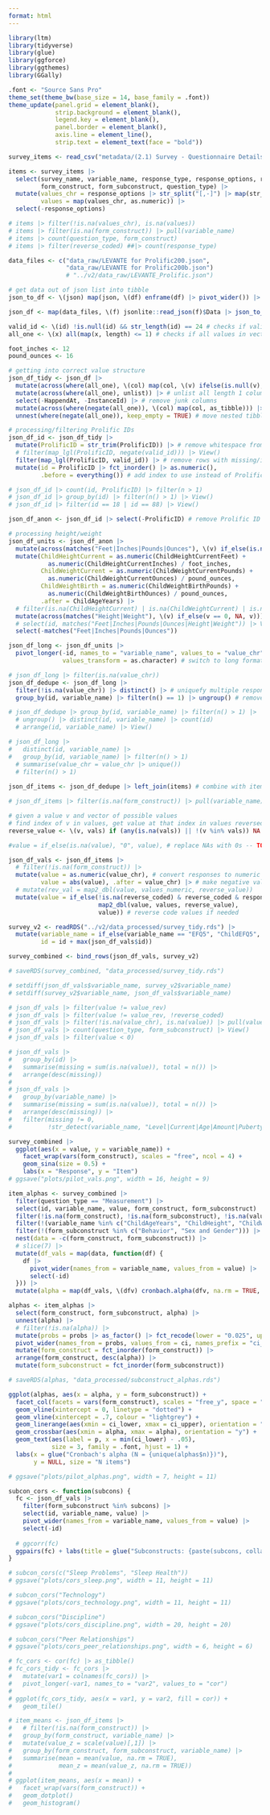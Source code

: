 ```yaml
---
format: html
---
```


```r
library(ltm)
library(tidyverse)
library(glue)
library(ggforce)
library(ggthemes)
library(GGally)

.font <- "Source Sans Pro"
theme_set(theme_bw(base_size = 14, base_family = .font))
theme_update(panel.grid = element_blank(),
             strip.background = element_blank(),
             legend.key = element_blank(),
             panel.border = element_blank(),
             axis.line = element_line(),
             strip.text = element_text(face = "bold"))
```

```r
survey_items <- read_csv("metadata/(2.1) Survey - Questionnaire Details - Caregiver Forms.csv")

items <- survey_items |>
  select(survey_name, variable_name, response_type, response_options, reverse_coded,
         form_construct, form_subconstruct, question_type) |>
  mutate(values_chr = response_options |> str_split("[,-]") |> map(str_trim),
         values = map(values_chr, as.numeric)) |>
  select(-response_options)

# items |> filter(!is.na(values_chr), is.na(values))
# items |> filter(is.na(form_construct)) |> pull(variable_name)
# items |> count(question_type, form_construct)
# items |> filter(reverse_coded) ##|> count(response_type)
```

```r
data_files <- c("data_raw/LEVANTE for Prolific200.json",
                "data_raw/LEVANTE for Prolific200b.json")
                # "../v2/data_raw/LEVANTE_Prolific.json")

# get data out of json list into tibble
json_to_df <- \(json) map(json, \(df) enframe(df) |> pivot_wider()) |> list_rbind()

json_df <- map(data_files, \(f) jsonlite::read_json(f)$Data |> json_to_df()) |> bind_rows()
```

```r
valid_id <- \(id) !is.null(id) && str_length(id) == 24 # checks if valid prolific ID
all_one <- \(x) all(map(x, length) <= 1) # checks if all values in vector are length 0 or 1

foot_inches <- 12
pound_ounces <- 16

# getting into correct value structure
json_df_tidy <- json_df |>
  mutate(across(where(all_one), \(col) map(col, \(v) ifelse(is.null(v), NA, v)))) |> # replace NULL with NA
  mutate(across(where(all_one), unlist)) |> # unlist all length 1 columns
  select(-HappendAt, -InstanceId) |> # remove junk columns
  mutate(across(where(negate(all_one)), \(col) map(col, as_tibble))) |> # turn list columns into tibbles
  unnest(where(negate(all_one)), keep_empty = TRUE) # move nested tibble columns into top-level columns

# processing/filtering Prolific IDs
json_df_id <- json_df_tidy |>
  mutate(ProlificID = str_trim(ProlificID)) |> # remove whitespace from ProlificID
  # filter(map_lgl(ProlificID, negate(valid_id))) |> View()
  filter(map_lgl(ProlificID, valid_id)) |> # remove rows with missing/invalid ProlificID (from test data)
  mutate(id = ProlificID |> fct_inorder() |> as.numeric(),
         .before = everything()) # add index to use instead of ProlificID

# json_df_id |> count(id, ProlificID) |> filter(n > 1)
# json_df_id |> group_by(id) |> filter(n() > 1) |> View()
# json_df_id |> filter(id == 18 | id == 88) |> View()

json_df_anon <- json_df_id |> select(-ProlificID) # remove Prolific ID

# processing height/weight
json_df_units <- json_df_anon |>
  mutate(across(matches("Feet|Inches|Pounds|Ounces"), \(v) if_else(is.na(v), 0, v))) |>
  mutate(ChildHeightCurrent = as.numeric(ChildHeightCurrentFeet) +
           as.numeric(ChildHeightCurrentInches) / foot_inches,
         ChildWeightCurrent = as.numeric(ChildWeightCurrentPounds) +
           as.numeric(ChildWeightCurrentOunces) / pound_ounces,
         ChildWeightBirth = as.numeric(ChildWeightBirthPounds) +
           as.numeric(ChildWeightBirthOunces) / pound_ounces,
         .after = ChildAgeYears) |>
  # filter(is.na(ChildHeightCurrent) | is.na(ChildWeightCurrent) | is.na(ChildWeightBirth))
  mutate(across(matches("Height|Weight"), \(v) if_else(v == 0, NA, v))) |>
  # select(id, matches("Feet|Inches|Pounds|Ounces|Height|Weight")) |> View()
  select(-matches("Feet|Inches|Pounds|Ounces"))
```

```r
json_df_long <- json_df_units |>
  pivot_longer(-id, names_to = "variable_name", values_to = "value_chr",
               values_transform = as.character) # switch to long format

# json_df_long |> filter(is.na(value_chr))
json_df_dedupe <- json_df_long |>
  filter(!is.na(value_chr)) |> distinct() |> # uniquefy multiple responses
  group_by(id, variable_name) |> filter(n() == 1) |> ungroup() # remove questions with multiple different responses

# json_df_dedupe |> group_by(id, variable_name) |> filter(n() > 1) |>
  # ungroup() |> distinct(id, variable_name) |> count(id)
  # arrange(id, variable_name) |> View()

# json_df_long |>
#   distinct(id, variable_name) |>
#   group_by(id, variable_name) |> filter(n() > 1)
  # summarise(value_chr = value_chr |> unique())
  # filter(n() > 1)
  
json_df_items <- json_df_dedupe |> left_join(items) # combine with item metadata

# json_df_items |> filter(is.na(form_construct)) |> pull(variable_name) |> unique()

# given a value v and vector of possible values
# find index of v in values, get value at that index in values reversed
reverse_value <- \(v, vals) if (any(is.na(vals)) || !(v %in% vals)) NA else rev(vals)[which(vals == v)]

#value = if_else(is.na(value), "0", value), # replace NAs with 0s -- TODO whether this is always right

json_df_vals <- json_df_items |>
  # filter(!is.na(form_construct)) |>
  mutate(value = as.numeric(value_chr), # convert responses to numeric
         value = abs(value), .after = value_chr) |> # make negative vals positive
  # mutate(rev_val = map2_dbl(value, values_numeric, reverse_value))
  mutate(value = if_else(!is.na(reverse_coded) & reverse_coded & response_type == "numeric_scale",
                         map2_dbl(value, values, reverse_value),
                         value)) # reverse code values if needed

survey_v2 <- readRDS("../v2/data_processed/survey_tidy.rds") |>
  mutate(variable_name = if_else(variable_name == "EFQ5", "ChildEFQ5", variable_name),
         id = id + max(json_df_vals$id))

survey_combined <- bind_rows(json_df_vals, survey_v2)

# saveRDS(survey_combined, "data_processed/survey_tidy.rds")

# setdiff(json_df_vals$variable_name, survey_v2$variable_name)
# setdiff(survey_v2$variable_name, json_df_vals$variable_name)

# json_df_vals |> filter(value != value_rev)
# json_df_vals |> filter(value != value_rev, !reverse_coded)
# json_df_vals |> filter(!is.na(value_chr), is.na(value)) |> pull(value_chr) # check that all numbers were converted to numeric
# json_df_vals |> count(question_type, form_subconstruct) |> View()
# json_df_vals |> filter(value < 0)

# json_df_vals |>
#   group_by(id) |>
#   summarise(missing = sum(is.na(value)), total = n()) |>
#   arrange(desc(missing))
# 
# json_df_vals |>
#   group_by(variable_name) |>
#   summarise(missing = sum(is.na(value)), total = n()) |>
#   arrange(desc(missing)) |>
#   filter(missing != 0,
#          !str_detect(variable_name, "Level|Current|Age|Amount|Puberty|Exp|HomeHOME24"))
```

```r
survey_combined |>
  ggplot(aes(x = value, y = variable_name)) +
    facet_wrap(vars(form_construct), scales = "free", ncol = 4) +
    geom_sina(size = 0.5) +
    labs(x = "Response", y = "Item")
# ggsave("plots/pilot_vals.png", width = 16, height = 9)
```

```r
item_alphas <- survey_combined |>
  filter(question_type == "Measurement") |>
  select(id, variable_name, value, form_construct, form_subconstruct) |>
  filter(!is.na(form_construct), !is.na(form_subconstruct), !is.na(value)) |>
  filter(!(variable_name %in% c("ChildAgeYears", "ChildHeight", "ChildWeight"))) |>
  filter(!(form_subconstruct %in% c("Behavior", "Sex and Gender"))) |>
  nest(data = -c(form_construct, form_subconstruct)) |>
  # slice(7) |>
  mutate(df_vals = map(data, function(df) {
    df |>
      pivot_wider(names_from = variable_name, values_from = value) |>
      select(-id)
  })) |>
  mutate(alpha = map(df_vals, \(dfv) cronbach.alpha(dfv, na.rm = TRUE, CI = TRUE) |> unclass() |> as_tibble()))

alphas <- item_alphas |>
  select(form_construct, form_subconstruct, alpha) |>
  unnest(alpha) |>
  # filter(!is.na(alpha)) |>
  mutate(probs = probs |> as_factor() |> fct_recode(lower = "0.025", upper = "0.975")) |>
  pivot_wider(names_from = probs, values_from = ci, names_prefix = "ci_") |>
  mutate(form_construct = fct_inorder(form_construct)) |>
  arrange(form_construct, desc(alpha)) |>
  mutate(form_subconstruct = fct_inorder(form_subconstruct))

# saveRDS(alphas, "data_processed/subconstruct_alphas.rds")

ggplot(alphas, aes(x = alpha, y = form_subconstruct)) +
  facet_col(facets = vars(form_construct), scales = "free_y", space = "free") +
  geom_vline(xintercept = 0, linetype = "dotted") +
  geom_vline(xintercept = .7, colour = "lightgrey") +
  geom_linerange(aes(xmin = ci_lower, xmax = ci_upper), orientation = "y", colour = "grey") +
  geom_crossbar(aes(xmin = alpha, xmax = alpha), orientation = "y") +
  geom_text(aes(label = p, x = min(ci_lower) - .05),
            size = 3, family = .font, hjust = 1) +
  labs(x = glue("Cronbach's alpha (N = {unique(alphas$n)})"),
       y = NULL, size = "N items")

# ggsave("plots/pilot_alphas.png", width = 7, height = 11)
```

```r
subcon_cors <- function(subcons) {
  fc <- json_df_vals |>
    filter(form_subconstruct %in% subcons) |>
    select(id, variable_name, value) |>
    pivot_wider(names_from = variable_name, values_from = value) |>
    select(-id)
  
  # ggcorr(fc)
  ggpairs(fc) + labs(title = glue("Subconstructs: {paste(subcons, collapse = ', ')}"))
}

# subcon_cors(c("Sleep Problems", "Sleep Health"))
# ggsave("plots/cors_sleep.png", width = 11, height = 11)

# subcon_cors("Technology")
# ggsave("plots/cors_technology.png", width = 11, height = 11)

# subcon_cors("Discipline")
# ggsave("plots/cors_discipline.png", width = 20, height = 20)

# subcon_cors("Peer Relationships")
# ggsave("plots/cors_peer_relationships.png", width = 6, height = 6)

# fc_cors <- cor(fc) |> as_tibble()
# fc_cors_tidy <- fc_cors |>
#   mutate(var1 = colnames(fc_cors)) |>
#   pivot_longer(-var1, names_to = "var2", values_to = "cor")
# 
# ggplot(fc_cors_tidy, aes(x = var1, y = var2, fill = cor)) +
#   geom_tile()

# item_means <- json_df_items |>
#   # filter(!is.na(form_construct)) |>
#   group_by(form_construct, variable_name) |>
#   mutate(value_z = scale(value)[,1]) |>
#   group_by(form_construct, form_subconstruct, variable_name) |>
#   summarise(mean = mean(value, na.rm = TRUE),
#             mean_z = mean(value_z, na.rm = TRUE))
# 
# ggplot(item_means, aes(x = mean)) +
#   facet_wrap(vars(form_construct)) +
#   geom_dotplot()
#   geom_histogram()
```
